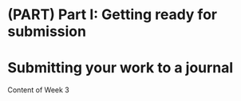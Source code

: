 \mainmatter

# (PART) Part I: Getting ready for submission {-}

# Submitting your work to a journal {#Week3}

Content of Week 3


